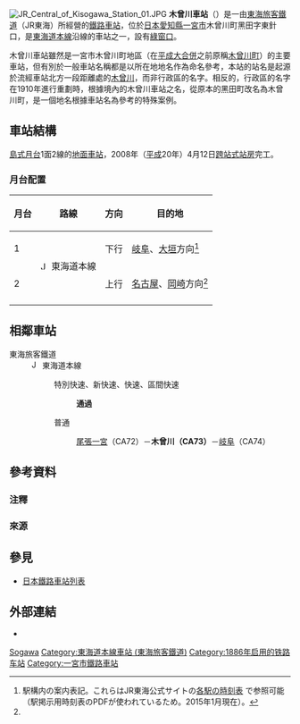 {{NoteTA|1 = zh:木曾川車站; zh-cn:木曾川站; zh-tw:木曾川車站; zh-hk:木曾川站; }}
{{日本車站資訊
|公司色 = #f77321
|文字色 =
|站名 = 木曾川站
|圖片 = JRC-Kisogawa-STA East.jpg
|pxl = 
|圖片說明 = 站舍（2022年1月）
|日文原名 = 木曽川
|平假名 = きそがわ
|羅馬拼音 = Kisogawa
|電報略號 = ソカ
|所在地 = {{JPN}}[[愛知縣|愛知縣]][[一宮市|一宮市]]木曾川町黑田字東針口12
|車站構造 = [[地面車站|地面車站]]（[[跨站式站房|跨站式站房]]）
|月台配置 = 1面2線
|啟用年月日 = 1886年（[[明治|明治]]19年）6月1日
|廢站年月日 =
|乘客人數 = 4,210<!--定期外347,752人と定期1,192,940人を合計した年間1,540,692人を366で除する--><!--平成25年版都市交通年報による-->
|上下車人次 =
|統計年度 = 2011年
|轉車 =
|備註 = 業務委託站<br/>設有[[綠窗口|綠窗口]]
|adjacent = {{Adjacent stations|system=東海旅客鐵道|line=CA|left=尾張一宮|right=岐阜|note-left=CA72<br />5.5km|note-mid={{JR海車站編號|CA|73}}<br />距離[[東京站|東京]]388.6km|note-right=CA74<br />7.7km}}
}}
[[File:JR_Central_of_Kisogawa_Station_01.JPG|thumb]]
'''木曾川車站'''（{{jpn|j=木曽川駅|hg=きそがわえき|rm=Kisogawa eki|f=y}}）是一由[[東海旅客鐵道|東海旅客鐵道]]（JR東海）所經營的[[鐵路車站|鐵路車站]]，位於[[日本|日本]][[愛知縣|愛知縣]][[一宮市|一宮市]]木曾川町黑田字東針口，是[[東海道本線|東海道本線]]沿線的車站之一，設有[[綠窗口|綠窗口]]。

木曾川車站雖然是一宮市木曾川町地區（在[[平成大合併|平成大合併]]之前原稱[[木曾川町|木曾川町]]）的主要車站，但有別於一般車站名稱都是以所在地地名作為命名參考，本站的站名是起源於流經車站北方一段距離處的[[木曾川|木曾川]]，而非行政區的名字。相反的，行政區的名字在1910年進行重劃時，根據境內的木曾川車站之名，從原本的黑田町改名為木曾川町，是一個地名根據車站名為參考的特殊案例。

== 車站結構 ==
[[島式月台|島式月台]]1面2線的[[地面車站|地面車站]]，2008年（[[平成|平成]]20年）4月12日[[跨站式站房|跨站式站房]]完工。
=== 月台配置 ===
{| class="wikitable"
!月台<!--事業者側による呼称--->!!路線!!方向!!目的地
|-
! 1
| rowspan=2|[[File:JR_Central_Tokaido_Line.svg|15px]] 東海道本線
| style="text-align:center" | 下行
|[[岐阜站|岐阜]]、[[大垣站|大垣]]方向<ref name="homen">駅構内の案内表記。これらはJR東海公式サイトの[http://railway.jr-central.co.jp/time-schedule/search/index.html 各駅の時刻表] {{Wayback|url=http://railway.jr-central.co.jp/time-schedule/search/index.html |date=20191019051307 }}で参照可能（駅掲示用時刻表のPDFが使われているため。2015年1月現在）。<!-- URLが変わることを想定し、直リンクはしていない ---></ref>
|-
! 2
| style="text-align:center" | 上行
|[[名古屋站|名古屋]]、[[岡崎站|岡崎]]方向<ref name="homen" />
|-
|}
== 相鄰車站 ==
; 東海旅客鐵道
: [[File:JR_Central_Tokaido_Line.svg|15px]] 東海道本線
:: {{Color|#ffdf00|■}}特別快速、{{Color|orangered|■}}新快速、{{Color|#0066ff|■}}快速、{{Color|limegreen|■}}區間快速
::: '''通過'''
:: {{Color|gray|■}}普通
::: [[尾張一宮站|尾張一宮]]（CA72）－'''木曾川（CA73）'''－[[岐阜站|岐阜]]（CA74）

== 參考資料 ==
=== 注釋 ===
{{Reflist|group="注釋"}}

=== 來源 ===
{{Reflist}}
== 參見 ==
{{Commonscat|Kisogawa Station}}
* [[日本鐵路車站列表|日本鐵路車站列表]]
== 外部連結 ==
* {{外部連結/JR東海車站|tokai|kisogawa|木曾川}}

{{東海道本線 (JR東海)|mode=2}}

{{DEFAULTSORT:Kisogawa}}
[[Category:日本鐵路車站_Ki|Sogawa]]
[[Category:東海道本線車站_(東海旅客鐵道)|Category:東海道本線車站 (東海旅客鐵道)]]
[[Category:1886年启用的铁路车站|Category:1886年启用的铁路车站]]
[[Category:一宮市鐵路車站|Category:一宮市鐵路車站]]